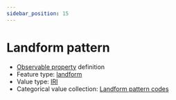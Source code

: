 ```yaml
---
sidebar_position: 15
---
```



# Landform pattern

- [Observable property](/viewers/dawe-vocabs?uri=https://linked.data.gov.au/def/nrm/58e4aba5-78c3-4361-b08a-ae39a93c8cb0) definition
- Feature type: [landform](http://linked.data.gov.au/def/tern-cv/2cf3ed29-440e-4a50-9bbc-5aab30df9fcd)
- Value type: [IRI](https://w3id.org/tern/ontologies/tern/IRI)
- Categorical value collection: [Landform pattern codes](/viewers/dawe-vocabs?uri=https://linked.data.gov.au/def/nrm/19d91a7a-2733-4b84-9d2b-4bda4808c003)

<Example
  protocolModule="plot-description"
  observableProperty="https://linked.data.gov.au/def/nrm/58e4aba5-78c3-4361-b08a-ae39a93c8cb0"
/>
